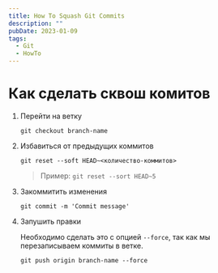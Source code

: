 ```yaml
---
title: How To Squash Git Commits
description: ""
pubDate: 2023-01-09
tags:
  - Git
  - HowTo
---
```


# Как сделать сквош комитов

1. Перейти на ветку

    ```shell
    git checkout branch-name
    ```

1. Избавиться от предыдущих коммитов

    ```shell
    git reset --soft HEAD~<количество-коммитов>
    ```

    > Пример: `git reset --sort HEAD~5`

1. Закоммитить изменения

    ```shell
    git commit -m 'Commit message'
    ```

1. Запушить правки

    Необходимо сделать это с опцией `--force`, так как мы перезаписываем коммиты в ветке.

    ```shell
    git push origin branch-name --force
    ```
